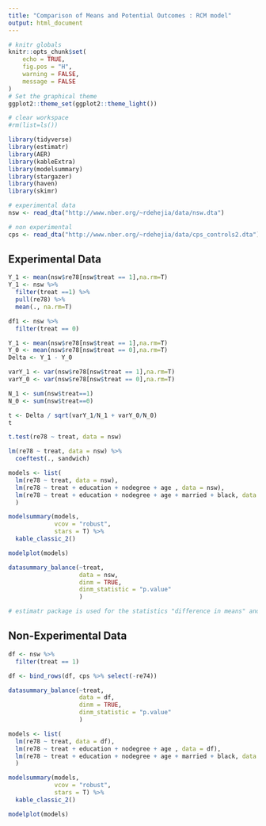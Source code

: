 ```yaml
---
title: "Comparison of Means and Potential Outcomes : RCM model"
output: html_document
---
```


```r
# knitr globals
knitr::opts_chunk$set(
	echo = TRUE,
	fig.pos = "H",
	warning = FALSE,
	message = FALSE
)
# Set the graphical theme
ggplot2::theme_set(ggplot2::theme_light())

# clear workspace
#rm(list=ls())

library(tidyverse)
library(estimatr)
library(AER)
library(kableExtra)
library(modelsummary)
library(stargazer)
library(haven)
library(skimr)
```

```r
# experimental data
nsw <- read_dta("http://www.nber.org/~rdehejia/data/nsw.dta")

# non experimental
cps <- read_dta("http://www.nber.org/~rdehejia/data/cps_controls2.dta")
```

## Experimental Data 
```r
Y_1 <- mean(nsw$re78[nsw$treat == 1],na.rm=T)
Y_1 <- nsw %>% 
  filter(treat ==1) %>% 
  pull(re78) %>% 
  mean(., na.rm=T)

df1 <- nsw %>% 
  filter(treat == 0)
```
```r
Y_1 <- mean(nsw$re78[nsw$treat == 1],na.rm=T)
Y_0 <- mean(nsw$re78[nsw$treat == 0],na.rm=T)
Delta <- Y_1 - Y_0

varY_1 <- var(nsw$re78[nsw$treat == 1],na.rm=T)
varY_0 <- var(nsw$re78[nsw$treat == 0],na.rm=T)

N_1 <- sum(nsw$treat==1)
N_0 <- sum(nsw$treat==0)

t <- Delta / sqrt(varY_1/N_1 + varY_0/N_0)
t 
```
```r
t.test(re78 ~ treat, data = nsw)
```
```r
lm(re78 ~ treat, data = nsw) %>% 
  coeftest(., sandwich)
```
```r
models <- list(
  lm(re78 ~ treat, data = nsw),
  lm(re78 ~ treat + education + nodegree + age , data = nsw),
  lm(re78 ~ treat + education + nodegree + age + married + black, data = nsw)
  )

modelsummary(models,
             vcov = "robust",
             stars = T) %>% 
  kable_classic_2()
```
```r
modelplot(models)
```
```r
datasummary_balance(~treat, 
                    data = nsw,
                    dinm = TRUE,
                    dinm_statistic = "p.value"
                    )

# estimatr package is used for the statistics "difference in means" and "p value".
```

## Non-Experimental Data
```r
df <- nsw %>% 
  filter(treat == 1)

df <- bind_rows(df, cps %>% select(-re74))
```
```r
datasummary_balance(~treat, 
                    data = df,
                    dinm = TRUE,
                    dinm_statistic = "p.value"
                    )
```
```r
models <- list(
  lm(re78 ~ treat, data = df),
  lm(re78 ~ treat + education + nodegree + age , data = df),
  lm(re78 ~ treat + education + nodegree + age + married + black, data = df)
  )

modelsummary(models,
             vcov = "robust",
             stars = T) %>% 
  kable_classic_2()
```
```r
modelplot(models)
```

